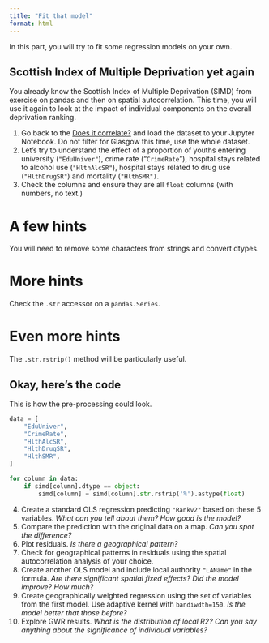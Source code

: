 ```yaml
---
title: "Fit that model"
format: html
---
```


In this part, you will try to fit some regression models on your own.

## Scottish Index of Multiple Deprivation yet again

You already know the Scottish Index of Multiple Deprivation (SIMD) from exercise on
pandas and then on spatial autocorrelation. This time, you will use it again to look
at the impact of individual components on the overall deprivation ranking.

1. Go back to the [Does it correlate?](../chapter_05/exercise.qmd) and load the dataset to your Jupyter Notebook. Do not filter for Glasgow this time, use the whole dataset.
2. Let's try to understand the effect of a proportion of youths entering university (`"EduUniver"`), crime rate ("`CrimeRate`"), hospital stays related to alcohol use (`"HlthAlcSR"`), hospital stays related to drug use (`"HlthDrugSR"`) and mortality (`"HlthSMR")`.
3. Check the columns and ensure they are all `float` columns (with numbers, no text.)

::: {.callout-tip collapse="true"}
# A few hints

You will need to remove some characters from strings and convert dtypes.

::: {.callout-tip collapse="true"}
# More hints

Check the `.str` accessor on a `pandas.Series`.

::: {.callout-tip collapse="true"}
# Even more hints

The `.str.rstrip()` method will be particularly useful.

::: {.callout-tip collapse="true"}
# Okay, here's the code

This is how the pre-processing could look.

```py
data = [
    "EduUniver",
    "CrimeRate",
    "HlthAlcSR",
    "HlthDrugSR",
    "HlthSMR",
]

for column in data:
    if simd[column].dtype == object:
        simd[column] = simd[column].str.rstrip('%').astype(float)
```

:::
:::
:::
:::

4. Create a standard OLS regression predicting `"Rankv2"` based on these 5 variables. *What can you tell about them? How good is the model?*
5. Compare the prediction with the original data on a map. *Can you spot the difference?*
6. Plot residuals. *Is there a geographical pattern?*
7. Check for geographical patterns in residuals using the spatial autocorrelation analysis of your choice.
8. Create another OLS model and include local authority `"LAName"` in the formula. *Are there significant spatial fixed effects? Did the model improve? How much?*
9. Create geographically weighted regression using the set of variables from the first model. Use adaptive kernel with `bandiwdth=150`. *Is the model better that those before?*
10. Explore GWR results. *What is the distribution of local R2? Can you say anything about the significance of individual variables?*